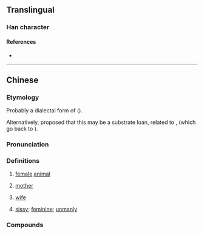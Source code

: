 {{character info/new}}
==Translingual==

===Han character===
{{Han char|rn=5|rad=乙|as=07|sn=8|four=47715|canj=PDWYI|ids=⿺也母}}

====References====
* {{Han ref|kx=0084.201|hdz=42382.040|uh=4E78|ud=20088}}

----

==Chinese==
{{zh-forms}}

===Etymology===
Probably a dialectal form of {{och-l|女|id=1|woman; female}} ({{zh-ref|Schuessler, 2007}}).

Alternatively, {{zh-ref|Li (1990)}} proposed that this may be a {{bor|zh|tai|-}} substrate loan, related to {{cog|za|nax||younger maternal uncle or aunt}}, {{cog|th|น้า}} (which go back to {{cog|tai-pro|*naːᶜ||mother's younger sibling}}).

===Pronunciation===
{{zh-pron
|m=nǎ
|c=naa2
|c-t=na2
|cat=n,a
}}

===Definitions===
{{zh-hanzi}}

# {{lb|zh|Cantonese}} [[female]] [[animal]]
#: {{zh-x|豬乸|sow|C}}
# {{lb|zh|Cantonese|often|derogatory}} [[mother]]
# {{lb|zh|Cantonese|often|derogatory}} [[wife]] {{zh-mw|c:隻}}
# {{lb|zh|Cantonese}} [[sissy]]; [[feminine]]; [[unmanly]]
#: {{zh-x|乸型|sissy|C}}

===Compounds===
{{zh-der|豬乸|雞乸|馬乸|狗乸|貓乸|鴨乸|乸型|婆乸|蜞乸|仔乸|蝨乸|蛤乸|後底乸|老虎乸|有爺生，冇乸教}}